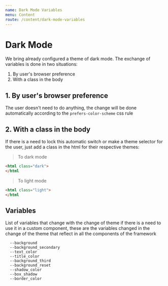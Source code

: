 ```yaml
---
name: Dark Mode Variables
menu: Content
route: /content/dark-mode-variables
---
```


# Dark Mode

We bring already configured a theme of dark mode.
The exchange of variables is done in two situations:

1. By user's browser preference
2. With a class in the body

## 1. By user's browser preference

The user doesn't need to do anything, the change will be done automatically according to the `prefers-color-scheme` css rule

## 2. With a class in the body

If there is a need to lock this automatic switch or make a theme selector for the user, just add a class in the html for their respective themes:

> To dark mode

```html
<html class="dark">
</html
```

> To light mode

```html
<html class="light">
</html
```

## Variables

List of variables that change with the change of theme if there is a need to use it in a custom component, these are the variables changed in the change of the theme that reflect in all the components of the framework

```
  --background
  --background_secondary
  --text_color
  --title_color
  --background_third
  --background_reset
  --shadow_color
  --box_shadow
  --border_color
```